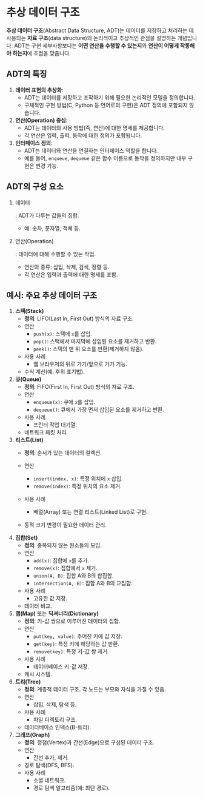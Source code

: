 # 추상 데이터 구조

**추상 데이터 구조**(Abstract Data Structure, ADT)는 데이터를 저장하고 처리하는 데 사용되는 **자료 구조**(data structure)의 논리적이고 추상적인 관점을 설명하는 개념입니다. ADT는 구현 세부사항보다는 **어떤 연산을 수행할 수 있는지**와 **연산이 어떻게 작동해야 하는지**에 초점을 맞춥니다.


## ADT의 특징

1. **데이터 표현의 추상화**:
   - ADT는 데이터를 저장하고 조작하기 위해 필요한 논리적인 모델을 정의합니다.
   - 구체적인 구현 방법(C, Python 등 언어로의 구현)은 ADT 정의에 포함되지 않습니다.
2. **연산(Operation) 중심**:
   - ADT는 데이터의 사용 방법(즉, 연산)에 대한 명세를 제공합니다.
   - 각 연산은 입력, 출력, 동작에 대한 정의가 포함됩니다.
3. **인터페이스 정의**:
   - ADT는 데이터와 연산을 연결하는 인터페이스 역할을 합니다.
   - 예를 들어, `enqueue`, `dequeue` 같은 함수 이름으로 동작을 정의하지만 내부 구현은 변경 가능.


## ADT의 구성 요소

1. 데이터

   : ADT가 다루는 값들의 집합.

   - 예: 숫자, 문자열, 객체 등.

2. 연산(Operation)

   : 데이터에 대해 수행할 수 있는 작업.

   - 연산의 종류: 삽입, 삭제, 검색, 정렬 등.
   - 각 연산은 입력과 출력에 대한 명세를 포함.


## 예시: 주요 추상 데이터 구조

1. **스택(Stack)**
   - **정의**: LIFO(Last In, First Out) 방식의 자료 구조.
   - 연산
     - `push(x)`: 스택에 `x`를 삽입.
     - `pop()`: 스택에서 마지막에 삽입된 요소를 제거하고 반환.
     - `peek()`: 스택의 맨 위 요소를 반환(제거하지 않음).
   - 사용 사례
     - 웹 브라우저의 뒤로 가기/앞으로 가기 기능.
   - 수식 계산(예: 후위 표기법).
2. **큐(Queue)**
   - **정의**: FIFO(First In, First Out) 방식의 자료 구조.
   - 연산
     - `enqueue(x)`: 큐에 `x`를 삽입.
     - `dequeue()`: 큐에서 가장 먼저 삽입된 요소를 제거하고 반환.
   - 사용 사례
     - 프린터 작업 대기열.
   - 네트워크 패킷 처리.
3. **리스트(List)**
   - **정의**: 순서가 있는 데이터의 컬렉션.
   - 연산

     - `insert(index, x)`: 특정 위치에 `x` 삽입.
     - `remove(index)`: 특정 위치의 요소 제거.
   - 사용 사례
     - 배열(Array) 또는 연결 리스트(Linked List)로 구현.
   - 동적 크기 변경이 필요한 데이터 관리.
4. **집합(Set)**
   - **정의**: 중복되지 않는 원소들의 모임.
   - 연산
     - `add(x)`: 집합에 `x`를 추가.
     - `remove(x)`: 집합에서 `x` 제거.
     - `union(A, B)`: 집합 A와 B의 합집합.
     - `intersection(A, B)`: 집합 A와 B의 교집합.
   - 사용 사례
     - 고유한 값 저장.
   - 데이터 비교.
5. **맵(Map)** 또는 **딕셔너리(Dictionary)**
   - **정의**: 키-값 쌍으로 이루어진 데이터의 집합.
   - 연산
     - `put(key, value)`: 주어진 키에 값 저장.
     - `get(key)`: 특정 키에 해당하는 값 반환.
     - `remove(key)`: 특정 키-값 쌍 제거.
   - 사용 사례
     - 데이터베이스 키-값 저장.
   - 캐시 시스템.
6. **트리(Tree)**
   - **정의**: 계층적 데이터 구조. 각 노드는 부모와 자식을 가질 수 있음.
   - 연산
     - 삽입, 삭제, 탐색 등.
   - 사용 사례
     - 파일 디렉토리 구조.
   - 데이터베이스 인덱스(B-트리).
7. **그래프(Graph)**
   - **정의**: 정점(Vertex)과 간선(Edge)으로 구성된 데이터 구조.
   - 연산
     - 간선 추가, 제거.
   - 경로 탐색(DFS, BFS).
   - 사용 사례
     - 소셜 네트워크.
     - 경로 탐색 알고리즘(예: 최단 경로).

